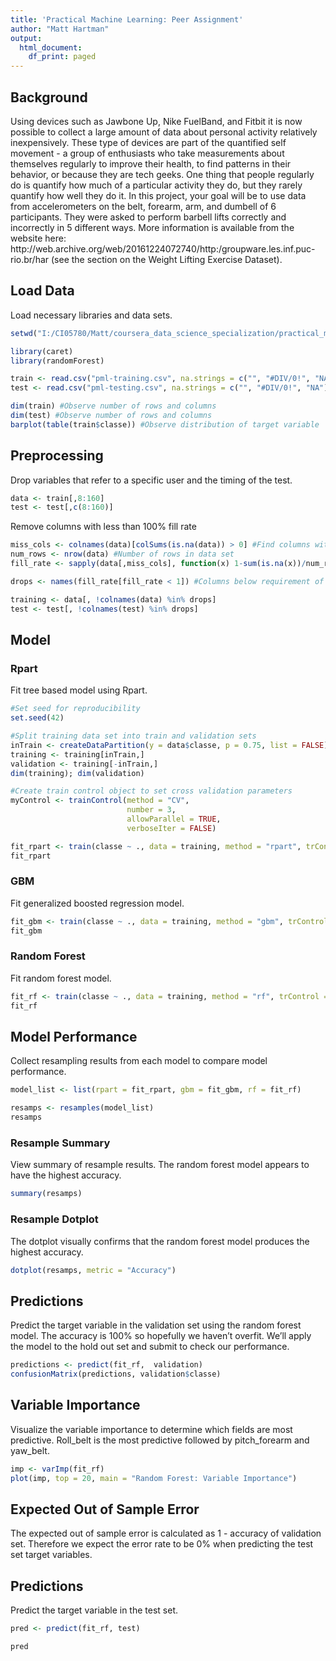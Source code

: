 ---
title: 'Practical Machine Learning: Peer Assignment'
author: "Matt Hartman"
output:
  html_document:
    df_print: paged
---

## Background
Using devices such as Jawbone Up, Nike FuelBand, and Fitbit it is now possible to collect a large amount of data about personal activity relatively inexpensively. These type of devices are part of the quantified self movement - a group of enthusiasts who take measurements about themselves regularly to improve their health, to find patterns in their behavior, or because they are tech geeks. One thing that people regularly do is quantify how much of a particular activity they do, but they rarely quantify how well they do it. In this project, your goal will be to use data from accelerometers on the belt, forearm, arm, and dumbell of 6 participants. They were asked to perform barbell lifts correctly and incorrectly in 5 different ways. More information is available from the website here: http://web.archive.org/web/20161224072740/http:/groupware.les.inf.puc-rio.br/har (see the section on the Weight Lifting Exercise Dataset).

## Load Data

Load necessary libraries and data sets. 
```{r}
setwd("I:/CI05780/Matt/coursera_data_science_specialization/practical_machine_learning")

library(caret)
library(randomForest)

train <- read.csv("pml-training.csv", na.strings = c("", "#DIV/0!", "NA"))
test <- read.csv("pml-testing.csv", na.strings = c("", "#DIV/0!", "NA"))

dim(train) #Observe number of rows and columns
dim(test) #Observe number of rows and columns
barplot(table(train$classe)) #Observe distribution of target variable
```

## Preprocessing

Drop variables that refer to a specific user and the timing of the test.
```{r}
data <- train[,8:160]
test <- test[,c(8:160)]
```

Remove columns with less than 100% fill rate
```{r}
miss_cols <- colnames(data)[colSums(is.na(data)) > 0] #Find columns with missing values
num_rows <- nrow(data) #Number of rows in data set
fill_rate <- sapply(data[,miss_cols], function(x) 1-sum(is.na(x))/num_rows) #Calculate fill rate for each column

drops <- names(fill_rate[fill_rate < 1]) #Columns below requirement of 100% fill rate
```

```{r}
training <- data[, !colnames(data) %in% drops]
test <- test[, !colnames(test) %in% drops]
```


## Model {.tabset}

### Rpart

Fit tree based model using Rpart.
```{r}
#Set seed for reproducibility
set.seed(42)

#Split training data set into train and validation sets
inTrain <- createDataPartition(y = data$classe, p = 0.75, list = FALSE)
training <- training[inTrain,]
validation <- training[-inTrain,]
dim(training); dim(validation)

#Create train control object to set cross validation parameters
myControl <- trainControl(method = "CV",
                          number = 3,
                          allowParallel = TRUE,
                          verboseIter = FALSE)

fit_rpart <- train(classe ~ ., data = training, method = "rpart", trControl = myControl)
fit_rpart
```

### GBM

Fit generalized boosted regression model.
```{r}
fit_gbm <- train(classe ~ ., data = training, method = "gbm", trControl = myControl)
fit_gbm
```

### Random Forest

Fit random forest model.
```{r}
fit_rf <- train(classe ~ ., data = training, method = "rf", trControl = myControl)
fit_rf
```


## Model Performance {.tabset}

Collect resampling results from each model to compare model performance.
```{r}
model_list <- list(rpart = fit_rpart, gbm = fit_gbm, rf = fit_rf)

resamps <- resamples(model_list)
resamps
```
### Resample Summary

View summary of resample results. The random forest model appears to have the highest accuracy.
```{r, fig.width=12}
summary(resamps)
```

### Resample Dotplot

The dotplot visually confirms that the random forest model produces the highest accuracy.
```{r}
dotplot(resamps, metric = "Accuracy")
```



## Predictions

Predict the target variable in the validation set using the random forest model. The accuracy is 100% so hopefully we haven't overfit. We'll apply the model to the hold out set and submit to check our performance.
```{r}
predictions <- predict(fit_rf,  validation)
confusionMatrix(predictions, validation$classe)
```

## Variable Importance

Visualize the variable importance to determine which fields are most predictive. Roll_belt is the most predictive followed by pitch_forearm and yaw_belt.
```{r}
imp <- varImp(fit_rf)
plot(imp, top = 20, main = "Random Forest: Variable Importance")
```

## Expected Out of Sample Error
The expected out of sample error is calculated as 1 - accuracy of validation set. Therefore we expect the error rate to be 0% when predicting the test set target variables.

## Predictions

Predict the target variable in the test set.
```{r}
pred <- predict(fit_rf, test)

pred
```

